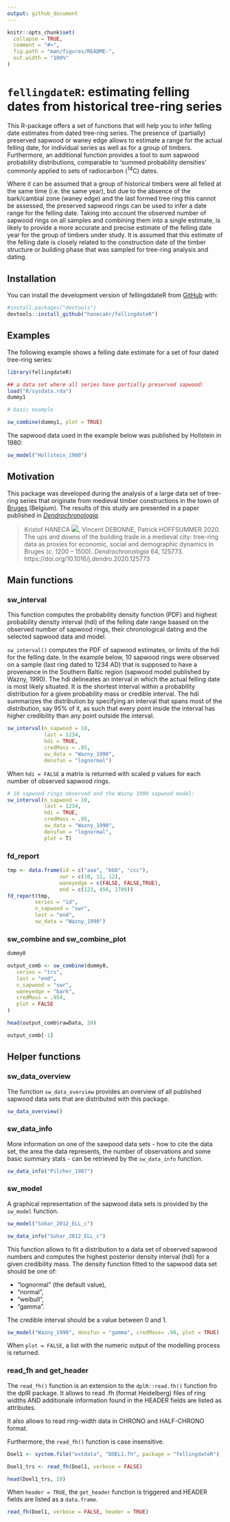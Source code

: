 ```yaml
---
output: github_document
---
```


<!-- README.md is generated from README.Rmd. Please edit that file -->

```r
knitr::opts_chunk$set(
  collapse = TRUE,
  comment = "#>",
  fig.path = "man/figures/README-",
  out.width = "100%"
)
```

# `fellingdateR`: estimating felling dates from historical tree-ring series

<!-- badges: start -->
<!-- badges: end -->


This R-package offers a set of functions that will help you to infer felling date estimates from dated tree-ring series. The presence of (partially) preserved sapwood or waney edge allows to estimate a range for the actual felling date, for individual series as well as for a group of timbers. Furthermore, an additional function provides a tool to sum sapwood probability distributions, comparable to 'summed probability densities' commonly applied to sets of radiocarbon (^14^C) dates.

Where it can be assumed that a group of historical timbers were all felled at the same time (i.e. the same year), but due to the absence of the bark/cambial zone (waney edge) and the last formed tree ring this cannot be assessed, the preserved sapwood rings can be used to infer a date range for the felling date. Taking into account the observed number of sapwood rings on all samples and combining them into a single estimate, is likely to provide a more accurate and precise estimate of the felling date year for the group of timbers under study. It is assumed that this estimate of the felling date is closely related to the construction date of the timber structure or building phase that was sampled for tree-ring analysis and dating.


## Installation

You can install the development version of fellingddateR from [GitHub](https://github.com/) with:

``` r
#install.packages("devtools")
devtools::install_github("hanecakr/fellingdateR")

```

## Examples

The following example shows a felling date estimate for a set of four dated tree-ring series:

```r
library(fellingdateR)

## a data set where all series have partially preserved sapwood:
load("R/sysdata.rda")
dummy1
```


```r
# basic example

sw_combine(dummy1, plot = TRUE)

```

The sapwood data used in the example below was published by Hollstein in 1980:

```r

sw_model("Hollstein_1980")

```


## Motivation

This package was developed during the analysis of a large data set of tree-ring series that originate from medieval timber constructions in the town of [Bruges](https://en.wikipedia.org/wiki/Bruges) (Belgium). The results of this study are presented in a paper published in [_Dendrochronologia_](https://www.journals.elsevier.com/dendrochronologia).

>
> Kristof HANECA [![](https://orcid.org/sites/default/files/images/orcid_16x16.png)](https://orcid.org/0000-0002-7719-8305), Vincent DEBONNE, Patrick HOFFSUMMER 2020. The ups and downs of the building trade in a medieval city: tree-ring data as proxies for economic, social and demographic dynamics in Bruges (_c._ 1200 – 1500). _Dendrochronologia_ 64, 125773.  
> https://doi.org/10.1016/j.dendro.2020.125773
>

## Main functions

### sw_interval 

This function computes the probability density function (PDF) and highest probability density interval (hdi) of the felling date range baased on the observed number of sapwood rings, their chronological dating and the selected sapwood data and model.

`sw_interval()` computes the PDF of sapwood estimates, or limits of the hdi for the felling date. In the example below, 10 sapwood rings were observed on a sample (last ring dated to 1234 AD) that is supposed to have a provenance in the Southern Baltic  region (sapwood model published by Wazny, 1990).
The hdi delineates an interval in which the actual felling date is most likely situated. It is the shortest interval within a probability distribution for a given probability mass or credible interval. The hdi summarizes the distribution by specifying an interval that spans most of the distribution, say 95% of it, as such that every point inside the interval has higher credibility than any point outside the interval.

```r

sw_interval(n_sapwood = 10,
            last = 1234,
            hdi = TRUE,
            credMass = .95, 
            sw_data = "Wazny_1990", 
            densfun = "lognormal")
```

When `hdi = FALSE` a matrix is returned with scaled p values for each number of observed sapwood rings.

```r
# 10 sapwood rings observed and the Wazny 1990 sapwood model:
sw_interval(n_sapwood = 10,
            last = 1234,
            hdi = TRUE,
            credMass = .95, 
            sw_data = "Wazny_1990", 
            densfun = "lognormal",
            plot = T)
```

### fd_report

```r
tmp <- data.frame(id = c("aaa", "bbb", "ccc"),
                 swr = c(10, 11, 12),
                 waneyedge = c(FALSE, FALSE,TRUE),
                 end = c(123, 456, 1789))
fd_report(tmp,
         series = "id",
         n_sapwood = "swr",
         last = "end",
         sw_data = "Wazny_1990")
```


### sw_combine and sw_combine_plot

```r

dummy0

output_comb <- sw_combine(dummy0,
   series = "trs",
   last = "end",
   n_sapwood = "swr",
   waneyedge = "bark",
   credMass = .954,
   plot = FALSE
)

head(output_comb$rawData, 20)

output_comb[-1]
```


## Helper functions

### sw_data_overview

The function `sw_data_overview` provides an overview of all published sapwood data sets that are distributed with this package.

```r

sw_data_overview()

```

### sw_data_info

More information on one of the sawpood data sets - how to cite the data set, the area the data represents, the number of observations and some basic summary stats - can be retrieved by the `sw_data_info` function.

```r

sw_data_info("Pilcher_1987")

```

### sw_model

A graphical representation of the sapwood data sets is provided by the `sw_model` function. 

```r

sw_model("Sohar_2012_ELL_c")

sw_data_info("Sohar_2012_ELL_c")


```
This function allows to fit a distribution to a data set of observed sapwood numbers and computes the highest posterior density interval (hdi) for a given credibility mass.
The density function fitted to the sapwood data set should be one of:

   * "lognormal" (the default value),
   * "normal",
   * "weibull",
   * "gamma".
   
The credible interval should be a value between 0 and 1.

```r

sw_model("Wazny_1990", densfun = "gamma", credMass= .90, plot = TRUE)

```

When `plot = FALSE`, a list with the numeric output of the modelling process is returned. 

### read_fh and get_header

The `read_fh()` function is an extension to the `dplR::read.fh()` function fro the dplR package.
It allows to read .fh (format Heidelberg) files of ring widths AND additionale information found in the HEADER
fields are listed as attributes.

It also allows to read ring-width data in CHRONO and HALF-CHRONO format.

Furthermore, the `read_fh()` function is case insensitive. 

```r

Doel1 <- system.file("extdata", "DOEL1.fh", package = "fellingdateR")

Doel1_trs <- read_fh(Doel1, verbose = FALSE)

head(Doel1_trs, 10)

```

When `header = TRUE`, the `get_header` function is triggered and HEADER fields are listed as a `data.frame`.

```r

read_fh(Doel1, verbose = FALSE, header = TRUE)

```

